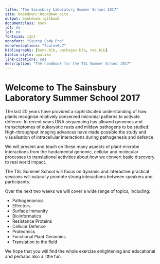```yaml
--- 
title: "The Sainsbury Laboratory Summer School 2017"
site: bookdown::bookdown_site
output: bookdown::gitbook
documentclass: book
lot: no
lof: no
fontsize: 12pt
monofont: "Source Code Pro"
monofontoptions: "Scale=0.7"
bibliography: [book.bib, packages.bib, res.bib]
biblio-style: apalike
link-citations: yes
description: "The handbook for the TSL Summer School 2017"
---
```


# Welcome to The Sainsbury Laboratory Summer School 2017 {-}

The last 20 years have provided a sophisticated understanding of how plants recognise relatively conserved microbial patterns to activate defence. In recent years DNA sequencing has allowed genomes and transcriptomes of eukaryotic rusts and mildew pathogens to be studied. High-throughput imaging advances have made possible the study and visualisation of intracellular interactions during pathogenesis and defence.

We will present and teach on these many aspects of plant-microbe interactions from the fundamental genomic, cellular and molecular processes to translational activities about how we convert basic discovery to real world impact.

The TSL Summer School will focus on dynamic and interactive practical sessions will naturally promote strong interactions between speakers and participants.

Over the next two weeks we will cover a wide range of topics, including:

* Pathogenomics
* Effectors
* Surface Immunity
* Bioinformatics
* Resistance Proteins
* Cellular Defence
* Proteomics
* Functional Plant Genomics
* Translation to the field

We hope that you will find the whole exercise enlightening and educational and perhaps also a little fun.


